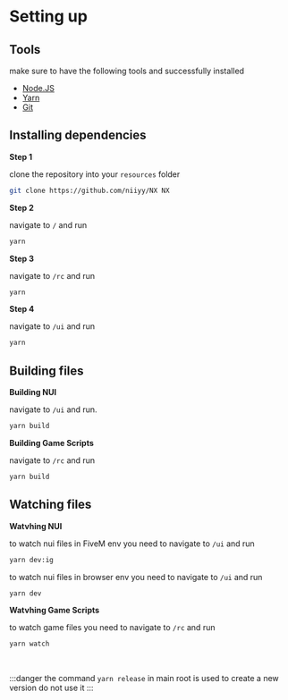 # Setting up

## Tools

make sure to have the following tools and successfully installed

- [Node.JS](https://nodejs.org/en/)
- [Yarn](https://classic.yarnpkg.com/lang/en/docs/install/)
- [Git](https://git-scm.com/)

## Installing dependencies

**Step 1**

clone the repository into your `resources` folder

```sh
git clone https://github.com/niiyy/NX NX
```

**Step 2**

navigate to `/` and run

```sh
yarn
```

**Step 3**

navigate to `/rc` and run

```sh
yarn
```

**Step 4**

navigate to `/ui` and run

```sh
yarn
```

## Building files

**Building NUI**

navigate to `/ui` and run.

```sh
yarn build
```

**Building Game Scripts**

navigate to `/rc` and run

```sh
yarn build
```

## Watching files

**Watvhing NUI**

to watch nui files in FiveM env you need to navigate to `/ui` and run

```sh
yarn dev:ig
```

to watch nui files in browser env you need to navigate to `/ui` and run

```sh
yarn dev
```

**Watvhing Game Scripts**

to watch game files you need to navigate to `/rc` and run

```sh
yarn watch
```

<br />

:::danger
the command `yarn release` in main root is used to create a new version do not use it
:::
